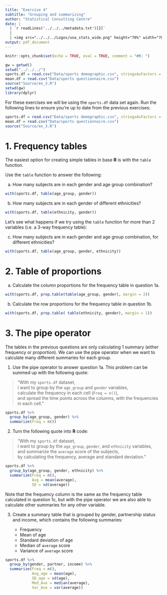 ```yaml
---
title: "Exercise 4"
subtitle: "Grouping and summarizing"
author: "Statistical Consulting Centre"
date: |
  | `r readLines('../../../metadata.txt')[2]`
  |
  | <img src="../../../Logos/uoa_stats_wide.png" height="70%" width="70%">
output: pdf_document
---
```


```r
knitr::opts_chunk$set(echo = TRUE, eval = TRUE, comment = "#R: ")

gw = getwd()
setwd("../../../")
sports.df = read.csv("Data/sports demographic.csv", stringsAsFactors = FALSE)
mean.df = read.csv("Data/sports questionnaire.csv")
source("Source/ex_3.R")
setwd(gw)
library(dplyr)
```

For these exercises we will be using the `sports.df` data set again. Run the following lines to ensure you're up to date from the previous exercises:

```r
sports.df = read.csv("Data/sports demographic.csv", stringsAsFactors = FALSE)
mean.df = read.csv("Data/sports questionnaire.csv")
source("Source/ex_3.R")
```

# 1. Frequency tables

The easiest option for creating simple tables in base **R** is with the `table` function.

Use the `table` function to answer the following:

a. How many subjects are in each gender and age group combination?

```r
with(sports.df, table(age_group, gender))
```

b. How many subjects are in each gender of different ethnicities?

```r
with(sports.df, table(ethnicity, gender))
```

Let's see what happens if we try using the `table` function for more than 2 variables (i.e. a 3-way frequency table):

c. How many subjects are in each gender and age group combination, for different ethnicities?

```r
with(sports.df, table(age_group, gender, ethnicity))
```

# 2. Table of proportions

a. Calculate the column proportions for the frequency table in question 1a.

```r
with(sports.df, prop.table(table(age_group, gender), margin = 2))
```

b. Calculate the row proportions for the frequency table in question 1b.

```r
with(sports.df, prop.table( table(ethnicity, gender), margin = 1))
```


# 3. The pipe operator

The tables in the previous questions are only calculating 1 summary (either frequency or proportion). We can use the pipe operator when we want to calculate many different summaries for each group.

1. Use the pipe operator to answer question 1a. This problem can be summed up with the following quote:

>   "With my `sports.df` dataset,  
>    I want to group by the `age_group` and `gender` variables,  
>    calculate the frequency in each cell (`Freq = n()`),  
>    and spread the time points across the columns, with the frequencies in each cell."

```r
sports.df %>% 
  group_by(age_group, gender) %>% 
  summarize(Freq = n()) 
```

2. Turn the following quote into **R** code:

>   "With my `sports.df` dataset,  
>    I want to group by the `age_group`, `gender`, and `ethnicity` variables,  
>    and summarize the `average` score of the subjects,  
>    by calculating the frequency, average and standard deviation."

```r
sports.df %>% 
  group_by(age_group, gender, ethnicity) %>% 
  summarize(Freq = n(),
            Avg = mean(average),
            SD = sd(average))
```

Note that the frequency column is the same as the frequency table calculated in question 1c, but with the pipe operator we are also able to calculate other summaries for any other variable.

3. Create a summary table that is grouped by gender, partnership status and income, which contains the following summaries:

    + Frequency
    + Mean of age
    + Standard deviation of age
    + Median of `average` score
    + Variance of `average` score

```r
sports.df %>% 
  group_by(gender, partner, income) %>% 
  summarize(Freq = n(),
            Avg_age = mean(age),
            SD_age = sd(age),
            Med_Ave = median(average),
            Var_Ave = var(average))
```


